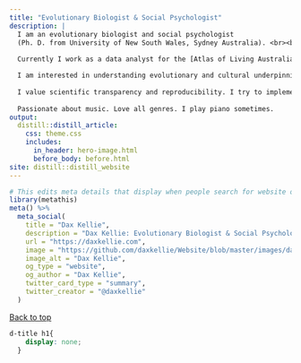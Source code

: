 ```yaml
---
title: "Evolutionary Biologist & Social Psychologist"
description: |
  I am an evolutionary biologist and social psychologist
  (Ph. D. from University of New South Wales, Sydney Australia). <br><br>
  
  Currently I work as a data analyst for the [Atlas of Living Australia](https://www.ala.org.au/). <br><br>

  I am interested in understanding evolutionary and cultural underpinnings of human behaviour; in particular, sexist attitudes and behaviours. I published a few papers on this at one point. <br><br>
  
  I value scientific transparency and reproducibility. I try to implement these practices as much as I can. <br><br>
  
  Passionate about music. Love all genres. I play piano sometimes.
output:
  distill::distill_article:
    css: theme.css
    includes:
      in_header: hero-image.html
      before_body: before.html
site: distill::distill_website
---
```


```r
# This edits meta details that display when people search for website on search engines
library(metathis)
meta() %>%
  meta_social(
    title = "Dax Kellie",
    description = "Dax Kellie: Evolutionary Biologist & Social Psychologist, Data Analyst, Music Enthusiast",
    url = "https://daxkellie.com",
    image = "https://github.com/daxkellie/Website/blob/master/images/dax_talk.jpg?raw=true",
    image_alt = "Dax Kellie",
    og_type = "website",
    og_author = "Dax Kellie",
    twitter_card_type = "summary",
    twitter_creator = "@daxkellie"
  )
```

<a href = "#top">Back to top</a>

```css
d-title h1{
    display: none;
  }
```